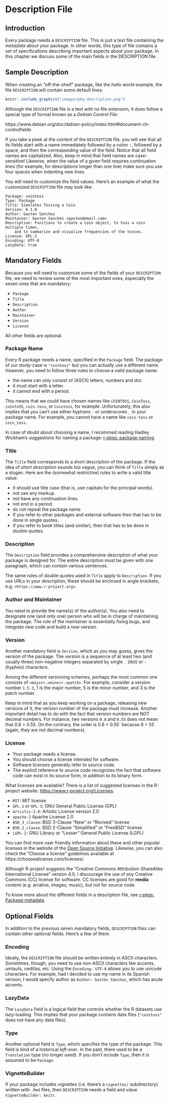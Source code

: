 # Description File {#description}

## Introduction

Every package needs a `DESCRIPTION` file. This is just a text file containing the _metadata_ about your package. In other words, this type of file contains a set of specifications describing important aspects about your package. In this chapter we discuss some of the main fields in the DESCRIPTION file.


## Sample Description

When creating an "off-the-shelf" package, like the _hello world_ example, the file `DESCRIPTION` will contain some default lines:

```r
knitr::include_graphics("images/pkg-description.png")
```

Although the `DESCRIPTION` file is a text with no file extension, it does follow a special type of format known as a _Debian Control File_:

https://www.debian.org/doc/debian-policy/index.html#document-ch-controlfields

If you take a peek at the content of the `DESCRIPTION` file, you will see that all its fields start with a name immediately followed by a colon `:`, followed by a space, and then the corresponding value of the field. Notice that all field names are capitalized. Also, keep in mind that field names are case-sensitive! Likewise, when the value of a given field requires continuation lines (for example, for descriptions longer than one line) make sure you use four spaces when indenting new lines.

You will need to customize the field values. Here's an example of what the customized `DESCRIPTION` file may look like:

```
Package: cointoss
Type: Package
Title: Simulates Tossing a Coin
Version: 0.1.0
Author: Gaston Sanchez
Maintainer: Gaston Sanchez <gaston@email.com>
Description: Functions to create a coin object, to toss a coin multiple times,
    and to summarize and visualize frequencies of the tosses.
License: GPL-2
Encoding: UTF-8
LazyData: true
```


## Mandatory Fields

Because you will need to customize some of the fields of your `DESCRIPTION` file, we need to review some of the most important ones, especially the seven ones that are mandatory:

- `Package`
- `Title`
- `Description`
- `Author`
- `Maintainer`
- `Version`
- `License`

All other fields are optional. 


### Package Name

Every R package needs a name, specified in the `Package` field. The package of our study-case is `"cointoss"` but you can actually use a different name. However, you need to follow three rules to choose a valid package name:

- the name can only consist of (ASCII) letters, numbers and dot. 
- it must start with a letter.
- it cannot end with a period. 

This means that we could have chosen names like `COINTOSS`, `CoinToss`, `co1nto55`, `coin.toss`, or `Cointoss`, for example. Unfortunately, this also implies that you can't use either hyphens `-` or underscores `_` in your package name. For example, you cannot have a name like `coin-toss` or `coin_toss`. 

In case of doubt about choosing a name, I recommed reading Hadley Wickham's suggestions for naming a package: [r-pkgs: package naming](http://r-pkgs.had.co.nz/package.html#naming).


### Title

The `Title` field corresponds to a short description of the package. If the idea of _short description_ sounds too vague, you can think of `Title` simply as a slogan. Here are the (somewhat restrictive) rules to write a valid title value:

- it should use title case (that is, use capitals for the principal words).
- not use any markup.
- not have any continuation lines.
- not end in a period.
- do not repeat the package name
- if you refer to other packages and external software then that has to be done in single quotes.
- if you refer to book titles (and similar), then that has to be done in double quotes.


### Description

The `Description` field provides a comprehensive description of what your package is designed for. The entire description must be given with one paragraph, which can contain various sentences.

The same rules of double quotes used in `Title` apply to `Description`. If you use URLs in your description, these should be enclosed in angle brackets, e.g. `<https://www.r-project.org>`.


### Author and Maintainer

You need to provide the name(s) of the author(s). You also need to designate one (and only one) person who will be in charge of maintaining the package. The role of the maintainer is essentially fixing bugs, and integrate new code and build a new version.


### Version

Another mandatory field is `Version`, which as you may guess, gives the version of the package. The version is a sequence of at least two (and usually three) non-negative integers separated by single `.` (dot) or `-` (hyphen) characters.

Among the different versioning schemes, perhaps the most common one consists of `<major>.<minor>.<patch>`. For example, consider a version number `1.5.3`, 1 is the major number, 5 is the minor number, and 3 is the patch number. 

Keep in mind that as you keep working on a package, releasing new versions of it, the version number of the package must increase. Another important detail has to do with the fact that version numbers are NOT decimal numbers. For instance, two versions `0.8` and `0.55` does not mean that 0.8 > 0.55. On the contrary, the order is 0.8 < 0.55` because 8 < 55 (again, they are not decimal numbers).


### License

- Your package needs a license.
- You should choose a license intended for software.
- Software licenses generally refer to source code.
- The explicit reference to source code recognizes the fact that software code can exist in its source form, in addition to its binary form.

What licenses are available? There is a list of suggested licenses in the R-project website: [https://www.r-project.org/Licenses](https://www.r-project.org/Licenses/).

- `MIT`: MIT license
- `GPL-2` or `GPL-3`: GNU General Public License (GPL)
- `Artistic-2.0`: Artistic License version 2.0
- `apache-2` Apache License 2.0
- `BSD_3_clause`: BSD 3-Clause "New" or "Revised" license
- `BSD_2_clause`: BSD 2-Clause "Simplified" or "FreeBSD" license
- `LGPL-2`: GNU Library or "Lesser" General Public License (LGPL)

You can find more user friendly information about these and other popular licenses in the website of the [Open Source Initiative](https://opensource.org/licenses). Likewise, you can also check the "Choose a license" guidelines available at https://choosealicense.com/licenses/.

Although R-project suggests the "Creative Commons Attribution-ShareAlike International License" version 4.0, I discourage the use of any Creative Commons (CC) license for software. CC licenses are good for __media__ content (e.g. arrative, images, music), but not for source code.

To know more about the different fields in a description file, see 
<a href="http://r-pkgs.had.co.nz/description.html" target="_blank">r-pkgs: Package metadata</a>.



## Optional Fields

In addition to the previous seven mandatory fields, `DESCRIPTION` files can contain other optional fields. Here's a few of them.


### Encoding

Ideally, the `DESCRIPTION` file should be written entirely in ASCII characters. Sometimes, though, you need to use non-ASCII characters like accents, umlauts, cedillas, etc. Using the `Encoding: UTF-8` allows you to use unicode characters. For example, had I decided to use my name in its Spanish version, I would specify author as `Author: Gastón Sánchez`, which has acute accents.


### LazyData

The `LazyData` field is a logical field that controls whether the R datasets use lazy-loading. This implies that your package contains data files (`"cointoss"` does not have any data files).


### Type

Another optional field is `Type`, which specifies the type of the package. This field is kind of a historical _left-over_. In the past, there used to be a `Translation` type (no longer used). If you don't include `Type`, then it is assumed to be `Package`.


### VignetteBuilder

If your package includes vignettes (i.e. there's a `vignettes/` subdirectory) written with `.Rmd` files, then `DESCRIPTION` needs a field and value `VignetteBuilder: knitr`. 


